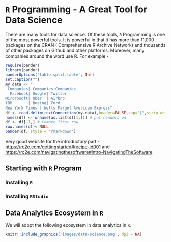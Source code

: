 
# `R` Programming - A Great Tool for Data Science

There are many tools for data science. Of these tools, `R` Programming is one of the most powerful tools. It is powerful in that it has more than 11,000 packages on the CRAN ( Comprehensive R Archive Network) and thousands of other packages on Github and other platforms. Moreover, many companies around the word use R. For example -  

```r
require(pander)
library(pander)
panderOptions('table.split.table', Inf)
set.caption("")
my.data <- "
 Companies| Companies|Companies                     
  Facebook| Google| Twitter
Mircrosoft| Uber  | Airbnb 
IBM       | Boeing| Ford 
New York Times | Wells Fargo| American Express"
df <- read.delim(textConnection(my.data),header=FALSE,sep="|",strip.white=TRUE,stringsAsFactors=FALSE)
names(df) <- unname(as.list(df[1,])) # put headers on
df <- df[-1,] # remove first row
row.names(df)<-NULL
pander(df, style = 'rmarkdown')
```



Very good website for the introductory part - <https://rc2e.com/gettingstarted#recipe-id001> and <https://rc2e.com/navigatingthesoftware#intro-NavigatingTheSoftware>

## Starting with `R` Program


### Installing `R`



### Installing `RStudio`


## Data Analytics Ecosystem in `R`

We will adopt the following ecosystem in data analytics in `R`. 

```r
knitr::include_graphics('images/data-science.png', dpi = NA)
```

